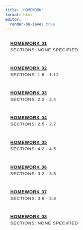 ```yaml
---
title: 'HOMEWORK'
format: html
editor:
  render-on-save: true
---
```


<style>
    /* General styles */
    body {
        font-family: Arial, sans-serif;
    }
    h1 {
        text-align: center;
        margin-bottom: 1.5rem;
        letter-spacing: 1px;
    }
    .homework-list {
        list-style: none;
        padding: 0;
        display: flex;
        flex-direction: column;
        gap: 10px;
    }
    .homework-item {
        padding: 1rem;
        border-radius: 5px;
        font-weight: bold;
        font-family: Arial, sans-serif;
        letter-spacing: 1px;
        text-transform: uppercase;
        transition: background-color 0.3s, color 0.3s;
    }
    .homework-section {
        font-size: 0.85rem;
        margin-top: 5px;
        font-weight: normal;
    }
    
    /* Light mode styling */
    body.quarto-light h1 {
        color: #2c3e50;
    }
    body.quarto-light .homework-item {
        background-color: #f2f2f2;
        color: #2c3e50;
    }
    body.quarto-light .homework-item:hover {
        background-color: #e0e0e0;
    }
    body.quarto-light .homework-item a {
        color: #2c3e50;
    }
    body.quarto-light .homework-item a:hover {
        color: #2980b9;
    }
    body.quarto-light .homework-section {
        color: #7f8c8d;
    }

    /* Dark mode styling */
    body.quarto-dark h1 {
        color: #d1d5db;
    }
    body.quarto-dark .homework-item {
        background-color: #2d2d2d;
        color: #d1d5db;
    }
    body.quarto-dark .homework-item:hover {
        background-color: #3a3a3a;
    }
    body.quarto-dark .homework-item a {
        color: #d1d5db;
    }
    body.quarto-dark .homework-item a:hover {
        color: #4dabf7;
    }
    body.quarto-dark .homework-section {
        color: #a0aec0;
    }
</style>

<ul class="homework-list">
    <li class="homework-item">
        <a href="#">HOMEWORK 01</a>
        <div class="homework-section">Sections: None specified</div>
    </li>
    <li class="homework-item">
        <a href="./hw02/hw02-10-03-24.html">HOMEWORK 02</a>
        <div class="homework-section">Sections: 1.6 - 1.12</div>
    </li>
    <li class="homework-item">
        <a href="./hw03/hw03-10-12-24.html">HOMEWORK 03</a>
        <div class="homework-section">Sections: 2.2 - 2.4</div>
    </li>
    <li class="homework-item">
        <a href="./hw04/hw04-10-19-24.html">HOMEWORK 04</a>
        <div class="homework-section">Sections: 2.5 - 2.7</div>
    </li>
    <li class="homework-item">
        <a href="./hw05/hw05-10-26-24.html">HOMEWORK 05</a>
        <div class="homework-section">Sections: 4.2 - 4.5</div>
    </li>
    <li class="homework-item">
        <a href="./hw06/hw06-11-05-24.html">HOMEWORK 06</a>
        <div class="homework-section">Sections: 3.2 - 3.5</div>
    </li>
    <li class="homework-item">
        <a href="./hw07/hw07-11-09-24.html">HOMEWORK 07</a>
        <div class="homework-section">Sections: 3.6 - 3.8</div>
    </li>
    <li class="homework-item">
        <a href="./hw08/hw08-11-19-24.html">HOMEWORK 08</a>
        <div class="homework-section">Sections: None specified</div>
    </li>
</ul>
